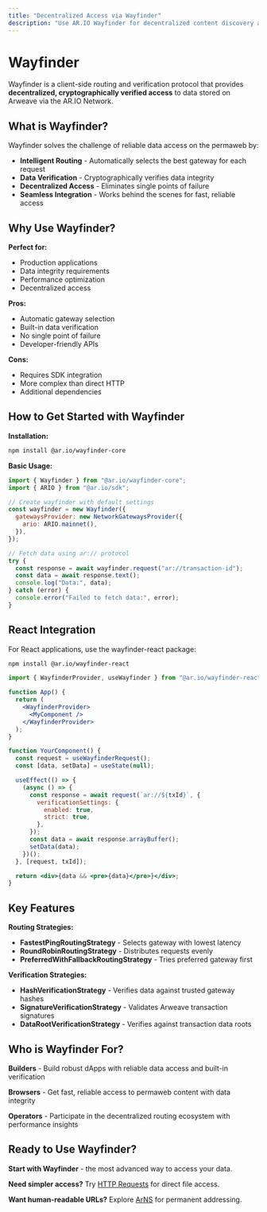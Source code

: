```yaml
---
title: "Decentralized Access via Wayfinder"
description: "Use AR.IO Wayfinder for decentralized content discovery and optimized data access"
---
```


# Wayfinder

Wayfinder is a client-side routing and verification protocol that provides **decentralized, cryptographically verified access** to data stored on Arweave via the AR.IO Network.

## What is Wayfinder?

Wayfinder solves the challenge of reliable data access on the permaweb by:

- **Intelligent Routing** - Automatically selects the best gateway for each request
- **Data Verification** - Cryptographically verifies data integrity
- **Decentralized Access** - Eliminates single points of failure
- **Seamless Integration** - Works behind the scenes for fast, reliable access

## Why Use Wayfinder?

**Perfect for:**

- Production applications
- Data integrity requirements
- Performance optimization
- Decentralized access

**Pros:**

- Automatic gateway selection
- Built-in data verification
- No single point of failure
- Developer-friendly APIs

**Cons:**

- Requires SDK integration
- More complex than direct HTTP
- Additional dependencies

## How to Get Started with Wayfinder

**Installation:**

```bash
npm install @ar.io/wayfinder-core
```

**Basic Usage:**

```js
import { Wayfinder } from "@ar.io/wayfinder-core";
import { ARIO } from "@ar.io/sdk";

// Create wayfinder with default settings
const wayfinder = new Wayfinder({
  gatewaysProvider: new NetworkGatewaysProvider({
    ario: ARIO.mainnet(),
  }),
});

// Fetch data using ar:// protocol
try {
  const response = await wayfinder.request("ar://transaction-id");
  const data = await response.text();
  console.log("Data:", data);
} catch (error) {
  console.error("Failed to fetch data:", error);
}
```

## React Integration

For React applications, use the wayfinder-react package:

```bash
npm install @ar.io/wayfinder-react
```

```jsx
import { WayfinderProvider, useWayfinder } from "@ar.io/wayfinder-react";

function App() {
  return (
    <WayfinderProvider>
      <MyComponent />
    </WayfinderProvider>
  );
}

function YourComponent() {
  const request = useWayfinderRequest();
  const [data, setData] = useState(null);

  useEffect(() => {
    (async () => {
      const response = await request(`ar://${txId}`, {
        verificationSettings: {
          enabled: true,
          strict: true,
        },
      });
      const data = await response.arrayBuffer();
      setData(data);
    })();
  }, [request, txId]);

  return <div>{data && <pre>{data}</pre>}</div>;
}
```

## Key Features

**Routing Strategies:**

- **FastestPingRoutingStrategy** - Selects gateway with lowest latency
- **RoundRobinRoutingStrategy** - Distributes requests evenly
- **PreferredWithFallbackRoutingStrategy** - Tries preferred gateway first

**Verification Strategies:**

- **HashVerificationStrategy** - Verifies data against trusted gateway hashes
- **SignatureVerificationStrategy** - Validates Arweave transaction signatures
- **DataRootVerificationStrategy** - Verifies against transaction data roots

## Who is Wayfinder For?

**Builders** - Build robust dApps with reliable data access and built-in verification

**Browsers** - Get fast, reliable access to permaweb content with data integrity

**Operators** - Participate in the decentralized routing ecosystem with performance insights

## Ready to Use Wayfinder?

**Start with Wayfinder** - the most advanced way to access your data.

**Need simpler access?** Try [HTTP Requests](/how-to-access-data/http-requests) for direct file access.

**Want human-readable URLs?** Explore [ArNS](/how-to-access-data/arns) for permanent addressing.
